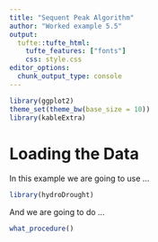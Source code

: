 ```yaml
---
title: "Sequent Peak Algorithm"
author: "Worked example 5.5"
output: 
  tufte::tufte_html:
    tufte_features: ["fonts"]
    css: style.css
editor_options: 
  chunk_output_type: console
---
```


```r
library(ggplot2)
theme_set(theme_bw(base_size = 10))
library(kableExtra)
```


# Loading the Data

In this example we are going to use ...

```r
library(hydroDrought)
```

And we are going to do ...

```r
what_procedure()
```

